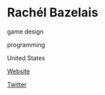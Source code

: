 # Rachél Bazelais

<Skills>

game design

programming

</Skills>

<Location>

United States

</Location>

<Personal>

[Website](https://rbazelais.itch.io/)

[Twitter](https://twitter.com/Popular_Pixels)

</Personal>


